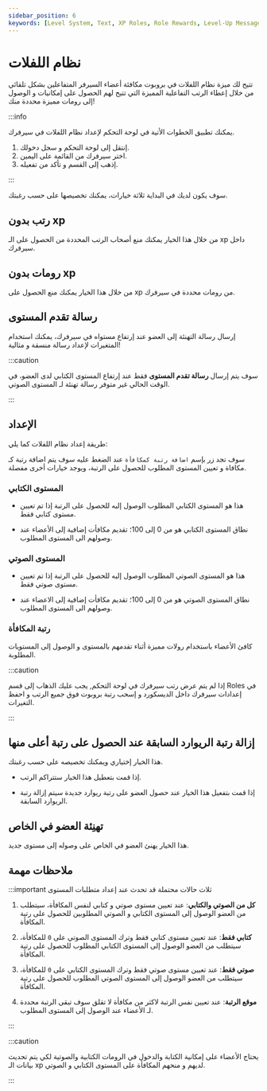 ```yaml
---
sidebar_position: 6
keywords: [Level System, Text, XP Roles, Role Rewards, Level-Up Message] 
---
```


# نظام اللفلات

تتيح لك ميزة نظام اللفلات في بروبوت مكافئة أعضاء السيرفر المتفاعلين بشكل تلقائي من خلال إعطاء الرتب التفاعلية المميزة التي تتيح لهم الحصول على إمكانيات و الوصول إلى رومات مميزة محددة منك!

:::info

يمكنك تطبيق الخطوات الأتية في لوحة التحكم لإعداد نظام اللفلات في سيرفرك. 

1. إنتقل إلى لوحة التحكم و سجل دخولك. 
2. اختر سيرفرك من القائمة على اليمين.
3. إذهب إلى القسم و تأكد من تفعيله.

:::

سوف يكون لديك في البداية ثلاثة خيارات، يمكنك تخصيصها على حسب رغبتك.

## رتب بدون xp

من خلال هذا الخيار يمكنك منع أصحاب الرتب المحددة من الحصول على الـ xp داخل سيرفرك.

## رومات بدون xp

من خلال هذا الخيار يمكنك منع الحصول على xp من رومات محددة في سيرفرك.

## رسالة تقدم المستوى

إرسال رسالة التهنئة إلى العضو عند إرتفاع مستواه في سيرفرك، يمكنك استخدام المتغيرات لإعداد رسالة منسقة و مثالية!

:::caution

سوف يتم إرسال **رسالة تقدم المستوى** فقط عند إرتفاع المستوى الكتابي لدى العضو، في الوقت الحالي غير متوفر رسالة تهنئة لـ المستوى الصوتي.

:::

## الإعداد

طريقة إعداد نظام اللفلات كما يلي:


سوف تجد زر بإسم `اضافة رتبة كمكافأة` عند الضغط عليه سوف يتم اضافة رتبة كـ مكافاة و تعيين المستوى المطلوب للحصول على الرتبة، ويوجد خيارات أخرى مفصلة.

### المستوى الكتابي

- هذا هو المستوى الكتابي المطلوب الوصول إليه للحصول على الرتبة إذا تم تعيين مستوى كتابي فقط.

- نطاق المستوى الكتابي هو من 0 إلى 100؛ تقديم مكافأت إضافية إلى الأعضاء عند وصولهم الى المستوى المطلوب.

### المستوى الصوتي

- هذا هو المستوى الصوتي المطلوب الوصول إليه للحصول على الرتبة إذا تم تعيين مستوى صوتي فقط.

- نطاق المستوى الصوتي هو من 0 إلى 100؛ تقديم مكافأت إضافية إلى الاعضاء عند وصولهم الى المستوى المطلوب.

### رتبة المكافأة

كافئ الأعضاء باستخدام رولات مميزة أثناء تقدمهم بالمستوى و الوصول إلى المستويات المطلوبة.

:::caution

إذا لم يتم عرض رتب سيرفرك في لوحة التحكم, يجب عليك الذهاب إلى قسم Roles في إعدادات سيرفرك داخل الديسكورد و إسحب رتبة بروبوت فوق جميع الرتب و احفظ التغيرات.

:::

## إزالة رتبة الريوارد السابقة عند الحصول على رتبة أعلى منها

هذا الخيار إختياري ويمكنك تخصيصه على حسب رغبتك.

- إذا قمت بتعطيل هذا الخيار ستتراكم الرتب.

- إذا قمت بتفعيل هذا الخيار عند حصول العضو على رتبة ريوارد جديدة سيتم إزالة رتبة الريوارد السابقة.

## تهنِئة العضو في الخاص

هذا الخيار يهنئ العضو في الخاص على وصوله إلى مستوى جديد.

## ملاحظات مهمة

:::important ثلاث حالات محتملة قد تحدث عند إعداد متطلبات المستوى

1. **كل من الصوتي والكتابي**: عند تعيين مستوى صوتي و كتابي لنفس المكافأة، سيتطلب من العضو الوصول إلى المستوى الكتابي و الصوتي المطلوبين للحصول على رتبة المكافأة.

2. **كتابي فقط**: عند تعيين مستوى كتابي فقط وترك المستوى الصوتي على `0` للمكافأة، سيتطلب من العضو الوصول إلى المستوى الكتابي المطلوب للحصول على رتبة المكافأة.

3. **صوتي فقط**: عند تعيين مستوى صوتي فقط وترك المستوى الكتابي على `0` للمكافأة، سيتطلب من العضو الوصول إلى المستوى الصوتي المطلوب للحصول على رتبة المكافأة.

4. **موقع الرتبة**: عند تعيين نفس الرتبة لاكثر من مكافأة لا تقلق سوف تبقى الرتبة محددة لـ الأعضاء عند الوصول إلى المستوى المطلوب.

:::

:::caution

يحتاج الأعضاء على إمكانية الكتابة والدخول في الرومات الكتابية والصوتية لكي يتم تحديث بيانات الـ xp لديهم و منحهم المكافأة على المستوى الكتابي و الصوتي.

:::
